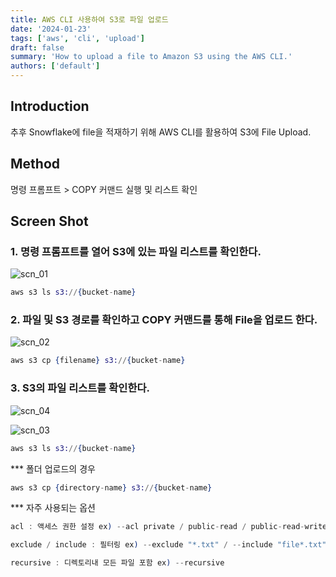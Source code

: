 ```yaml
---
title: AWS CLI 사용하여 S3로 파일 업로드
date: '2024-01-23'
tags: ['aws', 'cli', 'upload']
draft: false
summary: 'How to upload a file to Amazon S3 using the AWS CLI.'
authors: ['default']
---
```


## Introduction

추후 Snowflake에 file을 적재하기 위해 AWS CLI를 활용하여 S3에 File Upload.

## Method

명령 프롬프트 > COPY 커맨드 실행 및 리스트 확인

## Screen Shot

### 1. 명령 프롬프트를 열어 S3에 있는 파일 리스트를 확인한다.

![scn_01](https://github.com/bohemianmoon5/Mason_Blog/assets/65845572/46bb667b-015e-4d7e-bbf9-0d7bedee9018)

```ex
aws s3 ls s3://{bucket-name}
```

### 2. 파일 및 S3 경로를 확인하고 COPY 커맨드를 통해 File을 업로드 한다.

![scn_02](https://github.com/bohemianmoon5/Mason_Blog/assets/65845572/caee4879-540a-439d-87d1-64f954f297b7)

```ex
aws s3 cp {filename} s3://{bucket-name}
```

### 3. S3의 파일 리스트를 확인한다.

![scn_04](https://github.com/bohemianmoon5/Mason_Blog/assets/65845572/ad01c4ae-7381-444d-b262-7851aef60b1e)

![scn_03](https://github.com/bohemianmoon5/Mason_Blog/assets/65845572/83855e13-123a-42a6-af31-f6f558a751bd)

```ex
aws s3 ls s3://{bucket-name}
```

*** 폴더 업로드의 경우

```ex
aws s3 cp {directory-name} s3://{bucket-name}
```

*** 자주 사용되는 옵션

```ex
acl : 액세스 권한 설정 ex) --acl private / public-read / public-read-write

exclude / include : 필터링 ex) --exclude "*.txt" / --include "file*.txt"

recursive : 디렉토리내 모든 파일 포함 ex) --recursive
```